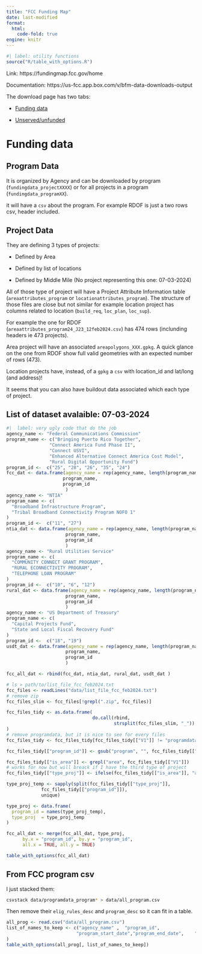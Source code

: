 ```yaml
---
title: "FCC Funding Map"
date: last-modified
format: 
  html:
    code-fold: true
engine: knitr
---
```

```r
#| label: utility functions
source("R/table_with_options.R")
```

Link: https://fundingmap.fcc.gov/home

Documentation: https://us-fcc.app.box.com/v/bfm-data-downloads-output

The download page has two tabs:

- [Funding data](https://fundingmap.fcc.gov/data-download/funding-data)

- [Unserved/unfunded](https://fundingmap.fcc.gov/data-download/unserved-data)

# Funding data

## Program Data 

It is organized by Agency and can be downloaded by program (`fundingdata_projectXXXX`) or for all projects in a program  (`fundingdata_programXX`).

it will have a `csv` about the program. For example RDOF is just a two rows csv, header included.

## Project Data

They are defining 3 types of projects: 

- Defined by Area

- Defined by list of locations

- Defined by Middle Mile (No project representing this one: 07-03-2024)

All of those type of project will have a Project Attribute Information table (`areaattributes_program` or `locationattributes_program`). The structure of those files are close but not similar for example location project has columns related to location (`build_req`, `loc_plan`, `loc_sup`). 

For example the one for RDOF (`areaattributes_program24_J23_12feb2024.csv`) has 474 rows (inclunding headers ie 473 projects). 

Area project will have an associated `areapolygons_XXX.gpkg`. A quick glance on the one from RDOF show full valid geometries with an expected number of rows (473).

Location projects have, instead, of a `gpkg` a `csv` with location_id and lat/long (and address)!

It seems that you can also have buildout data associated which each type of project. 

## List of dataset avalaible: 07-03-2024

```r
#|  label: very ugly code that do the job
agency_name <- "Federal Communications Commission"
program_name <- c("Bringing Puerto Rico Together",
                "Connect America Fund Phase II",
                "Connect USVI", 
                "Enhanced Alternative Connect America Cost Model",
                "Rural Digital Opportunity Fund")
program_id <-  c("25", "28", "26", "35", "24")
fcc_dat <- data.frame(agency_name = rep(agency_name, length(program_name)),
                     program_name,
                     program_id 
                      )
agency_name <- "NTIA"
program_name <- c(
  "Broadband Infrastructure Program",
  "Tribal Broadband Connectivity Program NOFO 1"
)
program_id <-  c("11", "27")
ntia_dat <- data.frame(agency_name = rep(agency_name, length(program_name)), 
                      program_name,
                      program_id 
                      )
agency_name <- "Rural Utilities Service"
program_name <- c(
  "COMMUNITY CONNECT GRANT PROGRAM",
  "RURAL ECONNECTIVITY PROGRAM",
  "TELEPHONE LOAN PROGRAM"
)
program_id <-  c("10", "6", "12")
rural_dat <- data.frame(agency_name = rep(agency_name, length(program_name)), 
                      program_name,
                      program_id 
                      )
agency_name <- "US Department of Treasury"
program_name <- c(
  "Capital Projects Fund",
  "State and Local Fiscal Recovery Fund"
)
program_id <-  c("18", "19")
usdt_dat <- data.frame(agency_name = rep(agency_name, length(program_name)), 
                      program_name,
                      program_id 
                      )

fcc_all_dat <- rbind(fcc_dat, ntia_dat, rural_dat, usdt_dat )

# ls > path/to/list_file_fcc_feb2024.txt
fcc_files <- readLines("data/list_file_fcc_feb2024.txt")
# remove zip
fcc_files_slim <- fcc_files[!grepl(".zip", fcc_files)]

fcc_files_tidy <- as.data.frame(
                                do.call(rbind, 
                                        strsplit(fcc_files_slim, "_"))
)
# remove programdata, but it is nice to see for every files 
fcc_files_tidy <- fcc_files_tidy[fcc_files_tidy[["V1"]] != "programdata",]

fcc_files_tidy[["program_id"]] <- gsub("program", "", fcc_files_tidy[["V2"]])

fcc_files_tidy[["is_area"]] <- grepl("area", fcc_files_tidy[["V1"]])
# works for now but will breack if I have the third type of project
fcc_files_tidy[["type_proj"]] <- ifelse(fcc_files_tidy[["is_area"]], "area", "location")

type_proj_temp <- sapply(split(fcc_files_tidy[["type_proj"]], 
             fcc_files_tidy[["program_id"]]), 
             unique)

type_proj <- data.frame(
  program_id = names(type_proj_temp),
  type_proj  = type_proj_temp 
)

fcc_all_dat <- merge(fcc_all_dat, type_proj,
      by.x = "program_id", by.y = "program_id", 
      all.x = TRUE, all.y = TRUE)

table_with_options(fcc_all_dat)

```



## From FCC program csv

I just stacked them:

```bash
csvstack data/programdata_program* > data/all_program.csv
```

Then remove their `elig_rules_desc` and `program_desc` so it can fit in a table. 

```r
all_prog <- read.csv("data/all_program.csv")
list_of_names_to_keep <- c("agency_name" ,  "program_id",
                          "program_start_date","program_end_date",    "funding_source",   "funding_type",        "funding_obligated",  "funding_disbursed",   "funding_defaulted",   "min_download_spd",    "min_upload_spd",     "low_latency",      "funding_grant",       "program_cost",       "funding_loan",        "assistance_listings", "program_acronym",     "program_url"  
)
table_with_options(all_prog[, list_of_names_to_keep])
```

